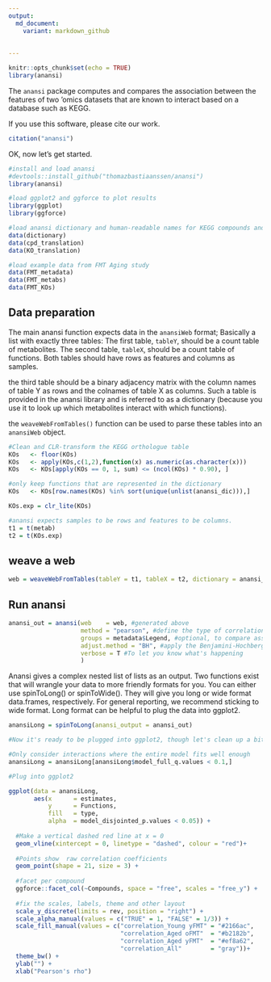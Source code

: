 ```yaml
---
output:
  md_document:
    variant: markdown_github
    
    
---
```


<!-- README.md is generated from README.Rmd. Please edit that file -->

```r
knitr::opts_chunk$set(echo = TRUE)
library(anansi)
```

The `anansi` package computes and compares the association between the features of two 'omics datasets that are known to interact based on a database such as KEGG. 

If you use this software, please cite our work.

```r
citation("anansi")
```

OK, now let's get started.

```r
#install and load anansi
#devtools::install_github("thomazbastiaanssen/anansi")
library(anansi)

#load ggplot2 and ggforce to plot results
library(ggplot)
library(ggforce)

#load anansi dictionary and human-readable names for KEGG compounds and orthologues
data(dictionary)
data(cpd_translation)
data(KO_translation)

#load example data from FMT Aging study
data(FMT_metadata)
data(FMT_metabs)
data(FMT_KOs)

```

## Data preparation

The main anansi function expects data in the `anansiWeb` format; Basically a list with exactly three tables: 
The first table, `tableY`, should be a count table of metabolites.
The second table, `tableX`, should be a count table of functions. 
Both tables should have rows as features and columns as samples.

the third table should be a binary adjacency matrix with the column names of table Y as rows and the colnames of table X as columns. Such a table is provided in the anansi library and is referred to as a dictionary (because you use it to look up which metabolites interact with which functions).  

the `weaveWebFromTables()` function can be used to parse these tables into an `anansiWeb` object. 


```r
#Clean and CLR-transform the KEGG orthologue table
KOs   <- floor(KOs)
KOs   <- apply(KOs,c(1,2),function(x) as.numeric(as.character(x)))
KOs   <- KOs[apply(KOs == 0, 1, sum) <= (ncol(KOs) * 0.90), ] 

#only keep functions that are represented in the dictionary
KOs   <- KOs[row.names(KOs) %in% sort(unique(unlist(anansi_dic))),]

KOs.exp = clr_lite(KOs)

#anansi expects samples to be rows and features to be columns. 
t1 = t(metab)
t2 = t(KOs.exp)
```

## weave a web

```r
web = weaveWebFromTables(tableY = t1, tableX = t2, dictionary = anansi_dic)
```

## Run anansi

```r
anansi_out = anansi(web    = web, #generated above
                    method = "pearson", #define the type of correlation used
                    groups = metadata$Legend, #optional, to compare associations between groups
                    adjust.method = "BH", #apply the Benjamini-Hochberg procedure for FDR
                    verbose = T #To let you know what's happening
                    )

```

Anansi gives a complex nested list of lists as an output. Two functions exist that will wrangle your data to more friendly formats for you. 
You can either use spinToLong() or spinToWide(). They will give you long or wide format data.frames, respectively.
For general reporting, we recommend sticking to wide format. Long format can be helpful to plug the data into ggplot2. 

```r

anansiLong = spinToLong(anansi_output = anansi_out)  

#Now it's ready to be plugged into ggplot2, though let's clean up a bit more. 

#Only consider interactions where the entire model fits well enough
anansiLong = anansiLong[anansiLong$model_full_q.values < 0.1,]

#Plug into ggplot2

ggplot(data = anansiLong, 
       aes(x      = estimates, 
           y      = Functions, 
           fill   = type, 
           alpha  = model_disjointed_p.values < 0.05)) + 
  
  #Make a vertical dashed red line at x = 0
  geom_vline(xintercept = 0, linetype = "dashed", colour = "red")+
  
  #Points show  raw correlation coefficients
  geom_point(shape = 21, size = 3) + 
  
  #facet per compound
  ggforce::facet_col(~Compounds, space = "free", scales = "free_y") + 
  
  #fix the scales, labels, theme and other layout
  scale_y_discrete(limits = rev, position = "right") +
  scale_alpha_manual(values = c("TRUE" = 1, "FALSE" = 1/3)) +
  scale_fill_manual(values = c("correlation_Young yFMT" = "#2166ac", 
                               "correlation_Aged oFMT"  = "#b2182b", 
                               "correlation_Aged yFMT"  = "#ef8a62", 
                               "correlation_All"        = "gray"))+
  theme_bw() + 
  ylab("") + 
  xlab("Pearson's rho")
```

